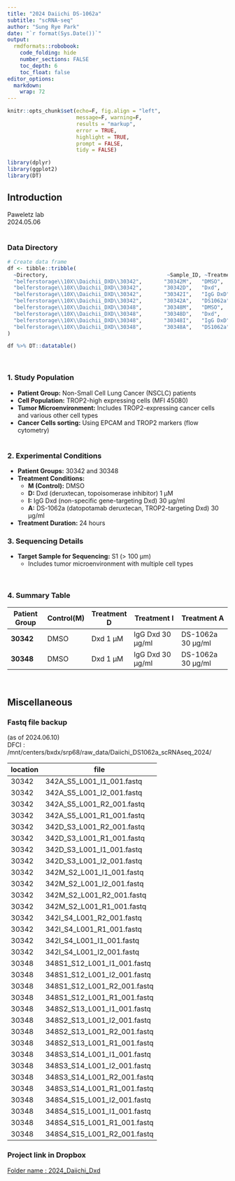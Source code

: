 ```yaml
---
title: "2024 Daiichi DS-1062a"
subtitle: "scRNA-seq"
author: "Sung Rye Park"
date: "`r format(Sys.Date())`"
output:  
  rmdformats::robobook: 
    code_folding: hide 
    number_sections: FALSE
    toc_depth: 6
    toc_float: false
editor_options: 
  markdown: 
    wrap: 72
---
```


```r
knitr::opts_chunk$set(echo=F, fig.align = "left", 
                      message=F, warning=F,
                      results = "markup",
                      error = TRUE,
                      highlight = TRUE,
                      prompt = FALSE,
                      tidy = FALSE)
```

```r
library(dplyr)
library(ggplot2)
library(DT)
```

## Introduction

Paweletz lab\
2024.05.06\
<br>

### Data Directory
```r
# Create data frame
df <- tibble::tribble(
  ~Directory,                                      ~Sample_ID, ~Treatment,
  "belferstorage\\10X\\Daichii_DXD\\30342",       "30342M",   "DMSO",
  "belferstorage\\10X\\Daichii_DXD\\30342",       "30342D",   "Dxd",
  "belferstorage\\10X\\Daichii_DXD\\30342",       "30342I",   "IgG DxD",
  "belferstorage\\10X\\Daichii_DXD\\30342",       "30342A",   "DS1062a",
  "belferstorage\\10X\\Daichii_DXD\\30348",       "30348M",   "DMSO",
  "belferstorage\\10X\\Daichii_DXD\\30348",       "30348D",   "Dxd",
  "belferstorage\\10X\\Daichii_DXD\\30348",       "30348I",   "IgG DxD",
  "belferstorage\\10X\\Daichii_DXD\\30348",       "30348A",   "DS1062a"
)

df %>% DT::datatable()
```

 
<br>

### 1. **Study Population**   

-   **Patient Group:** Non-Small Cell Lung Cancer (NSCLC) patients   
-   **Cell Population:** TROP2-high expressing cells (MFI 45080)   
-   **Tumor Microenvironment:** Includes TROP2-expressing cancer cells   
    and various other cell types   
-   **Cancer Cells sorting:** Using EPCAM and TROP2 markers (flow
    cytometry)   
<br>

### 2. **Experimental Conditions**  

- **Patient Groups:** 30342 and 30348  
- **Treatment Conditions:**  
  - **M (Control):** DMSO  
  - **D:** Dxd (deruxtecan, topoisomerase inhibitor) 1 µM  
  - **I:** IgG Dxd (non-specific gene-targeting Dxd) 30 µg/ml  
  - **A:** DS-1062a (datopotamab deruxtecan, TROP2-targeting Dxd) 30 µg/ml
- **Treatment Duration:** 24 hours  


### 3. **Sequencing Details**  

- **Target Sample for Sequencing:** S1 (> 100 µm)  
  - Includes tumor microenvironment with multiple cell types  

<br>

### 4. Summary Table

| Patient Group | Control(M) | Treatment D | Treatment I      | Treatment A       |
|--------------|---------|-------------|------------------|-------------------|
| **30342**    | DMSO    | Dxd 1 µM    | IgG Dxd 30 µg/ml | DS-1062a 30 µg/ml |
| **30348**    | DMSO    | Dxd 1 µM    | IgG Dxd 30 µg/ml | DS-1062a 30 µg/ml |

<br>

## Miscellaneous 

### Fastq file backup  
(as of 2024.06.10)  
DFCI : /mnt/centers/bxdx/srp68/raw_data/Daiichi_DS1062a_scRNAseq_2024/  

| location | file                          |
|----------|-------------------------------|
| 30342    | 342A_S5_L001_I1_001.fastq     |
| 30342    | 342A_S5_L001_I2_001.fastq     |
| 30342    | 342A_S5_L001_R2_001.fastq     |
| 30342    | 342A_S5_L001_R1_001.fastq     |
| 30342    | 342D_S3_L001_R2_001.fastq     |
| 30342    | 342D_S3_L001_R1_001.fastq     |
| 30342    | 342D_S3_L001_I1_001.fastq     |
| 30342    | 342D_S3_L001_I2_001.fastq     |
| 30342    | 342M_S2_L001_I1_001.fastq     |
| 30342    | 342M_S2_L001_I2_001.fastq     |
| 30342    | 342M_S2_L001_R2_001.fastq     |
| 30342    | 342M_S2_L001_R1_001.fastq     |
| 30342    | 342I_S4_L001_R2_001.fastq     |
| 30342    | 342I_S4_L001_R1_001.fastq     |
| 30342    | 342I_S4_L001_I1_001.fastq     |
| 30342    | 342I_S4_L001_I2_001.fastq     |
| 30348    | 348S1_S12_L001_I1_001.fastq   |
| 30348    | 348S1_S12_L001_I2_001.fastq   |
| 30348    | 348S1_S12_L001_R2_001.fastq   |
| 30348    | 348S1_S12_L001_R1_001.fastq   |
| 30348    | 348S2_S13_L001_I1_001.fastq   |
| 30348    | 348S2_S13_L001_I2_001.fastq   |
| 30348    | 348S2_S13_L001_R2_001.fastq   |
| 30348    | 348S2_S13_L001_R1_001.fastq   |
| 30348    | 348S3_S14_L001_I1_001.fastq   |
| 30348    | 348S3_S14_L001_I2_001.fastq   |
| 30348    | 348S3_S14_L001_R2_001.fastq   |
| 30348    | 348S3_S14_L001_R1_001.fastq   |
| 30348    | 348S4_S15_L001_I2_001.fastq   |
| 30348    | 348S4_S15_L001_I1_001.fastq   |
| 30348    | 348S4_S15_L001_R1_001.fastq   |
| 30348    | 348S4_S15_L001_R2_001.fastq   |


### Project link in Dropbox  

[Folder name : 2024_Daiichi_Dxd](https://www.dropbox.com/scl/fo/czkyuod7wnc6ygyfsya7c/AMbaVhF5jfM7V4AwBoAoBhg?rlkey=2td3g5m1ydpj2cktgkqey1u54&dl=0) 
<br>


<br>

<!-- **Note**   -->

<!-- cellranger aggr was not working on Belfer team's server. (Iliana, Patrick)      -->

<!-- rcapps5 can't access rc-stor15 srp68/tools/ folder for cellranger files. (Sung)    -->

<!-- Manual processing with feature matrix files (24.05.06)     -->





<!-- 연구방법 -->

<!-- 1. **세포집단 간의 반응 차이 분석**: 각 약물 처리군 (DMSO, Dxd, IgG Dxd, DS-1062a)의 세포들에서 발현 패턴을 비교하여, 어떤 세포 하위집단이 특정 약물에 대해 민감하거나 저항적인지를 분석할 수 있습니다. Seurat과 같은 툴을 사용하여 클러스터링과 차이 발현 유전자 분석을 수행할 수 있습니다. -->

<!-- 2. **경로 분석 및 기능적 연관성 분석**: 약물 처리에 의해 유의하게 영향을 받는 유전자들을 바탕으로 경로 분석을 수행하여, 약물이 세포 기능에 어떤 변화를 일으키는지 파악할 수 있습니다. GSEA (Gene Set Enrichment Analysis) 또는 Over-representation analysis를 통해 관련된 생물학적 경로를 파악할 수 있습니다. -->

<!-- 3. **세포 운명 및 전이 분석**: 약물 처리가 세포의 상태 변화나 운명에 어떤 영향을 미치는지 분석할 수 있습니다. 예를 들어, pseudotime analysis를 통해 세포가 약물 처리 전후로 어떻게 변화하는지 추적할 수 있습니다. -->

<!-- 4. **표적 약물과 비표적 약물의 비교 분석**: TROP2를 표적으로 하는 DS-1062a와 비특이적으로 작용하는 IgG Dxd의 효과를 비교하여, 표적 약물이 특정 세포형에 미치는 효과의 차이를 분석할 수 있습니다. 이를 통해 표적 치료제의 세포 선택성과 효능을 평가할 수 있습니다. -->

<!-- 5. **멀티 모달 데이터 통합 분석**: 가능하다면, scRNA-seq 데이터 외에 다른 유형의 데이터 (예: proteomics, metabolomics)와의 통합 분석을 통해 더 넓은 범위의 세포 반응을 이해할 수 있습니다. -->


<!-- -   [**Flow sorting marker gene expression**](30342/analysis/Daiichi2024_30342.24.05.16.flow_based.html)   -->
<!-- -   [**Cancer Cell-related analysis**](30342/analysis/Daiichi2024_30342.24.05.17.cancer.html)    -->
<!-- * [**Marker GSEA GO**](30342/annotation/Daiichi2024_30342.24.05.11.clusterGSEA.html)   -->
<!-- -   [**Population Shift**](30342/analysis/Daiichi2024_30342.24.05.12.analysis_population.html) -->
